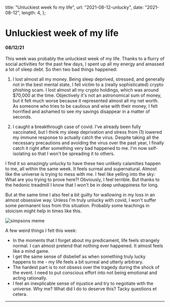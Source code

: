   title: "Unluckiest week fo my life",
  url: "2021-08-12-unlucky",
  date: "2021-08-12",
  length: 4,
};

# Unluckiest week of my life

#### 08/12/21

This week was probably the unluckiest week of my life. Thanks to a flurry of social activities for the past few days, I spent up all my energy and amassed a lot of sleep debt. So then two bad things happened:

1. I lost almost all my money. Being sleep deprived, stressed, and generally not in the best mental state, I fell victim to a (really sophisticated) crypto phishing scam. I lost almost all my crypto holdings, which was around $70,000 at the time. Objectively it's not an astronomical sum of money, but it felt much worse because it represented almost all my net worth. As someone who tries to be cautious and wise with their money, I felt horrified and ashamed to see my savings disappear in a matter of seconds.

2. I caught a breakthrough case of covid. I've already been fully vaccinated, but I think my sleep deprivation and stress from (1) lowered my immune response to actually catch the virus. Despite taking all the necessary precautions and avoiding the virus over the past year, I finally catch it right after something very bad happened to me. I'm now self-isolating so that I won't be spreading it to others.

I find it so amazingly unlucky to have these two unlikely calamities happen to me, all within the same week. It feels surreal and supernatural. Almost like the universe is trying to mess with me. I feel like yelling into the sky: What are you trying to prove here?! Obviously, I feel terrible. But thanks to the hedonic treadmill I know that I won't be in deep unhappiness for long.

But at the same time I also feel a bit guilty for wallowing in my loss in an almost obsessive way. Unless I'm truly unlucky with covid, I won't suffer some permanent loss from this situation. Probably some teachings in stoicism might help in times like this.

![simpsons meme](/images/2021-08-12-unlucky/unlucky.jpeg)

A few weird things I felt this week:

- In the moments that I forget about my predicament, life feels strangely normal. I can almost pretend that nothing ever happened. It almost feels like a mind game.
- I get the same sense of disbelief as when something truly lucky happens to me - my life feels a bit surreal and utterly arbitrary.
- The hardest part is to not obsess over the tragedy during the shock of the event. I need to put conscious effort into not being emotional and acting rationally.
- I feel an inexplicable sense of injustice and try to negotiate with the universe. Why me? What did I do to deserve this? Tacky questions et cetera.

---

